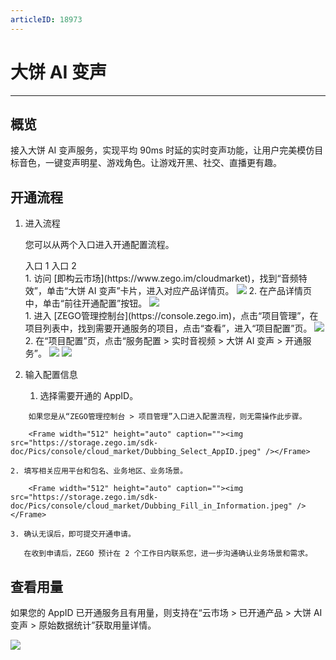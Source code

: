 ```yaml
---
articleID: 18973
---
```

# 大饼 AI 变声

- - -

## 概览

接入大饼 AI 变声服务，实现平均 90ms 时延的实时变声功能，让用户完美模仿目标音色，一键变声明星、游戏角色。让游戏开黑、社交、直播更有趣。

## 开通流程

1. 进入流程

    您可以从两个入口进入开通配置流程。

    <div class="multipletabs-content">
        <!--tabs列表-->
        <div class="item-tabs">
            <div class="scroll-box">
              <span class="tab-item">
                入口 1
              </span>
              <span class="tab-item">
                入口 2
              </span>
            </div>
        </div>
    <div class="multipletabs-content-item ">
      <md-content>
    1. 访问 [即构云市场](https://www.zego.im/cloudmarket)，找到“音频特效”，单击“大饼 AI 变声”卡片，进入对应产品详情页。
    <Frame width="512" height="auto" caption=""><img src="https://storage.zego.im/sdk-doc/Pics/console/cloud_market/Dubbing.jpeg" /></Frame>
    2. 在产品详情页中，单击“前往开通配置”按钮。  
    <Frame width="512" height="auto" caption=""><img src="https://storage.zego.im/sdk-doc/Pics/console/cloud_market/Dubbing_subscription.jpeg" /></Frame>
      </md-content>
    </div>
    <div class="multipletabs-content-item ">
      <md-content>
    1. 进入 [ZEGO管理控制台](https://console.zego.im)，点击“项目管理”，在项目列表中，找到需要开通服务的项目，点击“查看”，进入“项目配置”页。
    <Frame width="512" height="auto" caption=""><img src="https://storage.zego.im/sdk-doc/Pics/console/cloud_market/Project_Details.jpeg" /></Frame>
    2. 在“项目配置”页，点击“服务配置 > 实时音视频 > 大饼 AI 变声 > 开通服务”。
    <Frame width="512" height="auto" caption=""><img src="https://storage.zego.im/sdk-doc/Pics/console/cloud_market/Dubbing_Project_Config_1.jpeg" /></Frame>
    <Frame width="512" height="auto" caption=""><img src="https://storage.zego.im/sdk-doc/Pics/console/cloud_market/Dubbing_Project_Config_2.jpeg" /></Frame>
      </md-content>
    </div>
    </div>

2. 输入配置信息

    1. 选择需要开通的 AppID。

<Note title="说明">


        如果您是从“ZEGO管理控制台 > 项目管理”入口进入配置流程，则无需操作此步骤。
        
</Note>


        <Frame width="512" height="auto" caption=""><img src="https://storage.zego.im/sdk-doc/Pics/console/cloud_market/Dubbing_Select_AppID.jpeg" /></Frame>

    2. 填写相关应用平台和包名、业务地区、业务场景。

        <Frame width="512" height="auto" caption=""><img src="https://storage.zego.im/sdk-doc/Pics/console/cloud_market/Dubbing_Fill_in_Information.jpeg" /></Frame>

    3. 确认无误后，即可提交开通申请。

       在收到申请后，ZEGO 预计在 2 个工作日内联系您，进一步沟通确认业务场景和需求。


## 查看用量

如果您的 AppID 已开通服务且有用量，则支持在“云市场 > 已开通产品 > 大饼 AI 变声 > 原始数据统计”获取用量详情。

<Frame width="512" height="auto" caption=""><img src="https://storage.zego.im/sdk-doc/Pics/console/cloud_market/Dubbing_Original_Stat.png" /></Frame>
